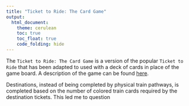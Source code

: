```yaml
---
title: "Ticket to Ride: The Card Game"
output:
  html_document:
    theme: cerulean
    toc: true
    toc_float: true
    code_folding: hide
---
```


The `Ticket to Ride: The Card Game` is a version of the popular `Ticket to Ride` that has been adapted to used with a deck of cards in place of the game board. A description of the game can be found [here](https://boardgamegeek.com/boardgame/34127/ticket-to-ride-the-card-game).

Destinations, instead of being completed by physical train pathways, is completed based on the number of colored train cards required by the destination tickets. This led me to question
